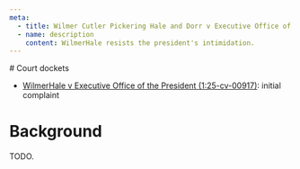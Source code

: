 ```yaml
---
meta:
  - title: Wilmer Cutler Pickering Hale and Dorr v Executive Office of the President (1:25-cv-00917)
  - name: description
    content: WilmerHale resists the president's intimidation.
---
```




<Frame frontmatter={frontmatter}>
# Court dockets

- [WilmerHale v Executive Office of the President (1:25-cv-00917)](https://www.courtlistener.com/docket/69807328/wilmer-cutler-pickering-hale-and-dorr-llp-v-executive-office-of-the/): initial complaint

# Background

TODO.
</Frame>
